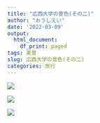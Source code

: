 ```yaml
---
title: "広西大学の景色(その二)"
author: "おうしえい"
date: '2022-03-09'
output:
  html_document:
    df_print: paged
tags: 美景
slug: 広西大学の景色(その二)
categories: 旅行
---
```


![](/Experience/2022-03-09-広西大学/広西大学の景色(その二)_files/IMG_5656 大.jpeg)

![](/Experience/2022-03-09-広西大学/広西大学の景色(その二)_files/IMG_5653 大.jpeg)

![](/Experience/2022-03-09-広西大学/広西大学の景色(その二)_files/IMG_5657 大.jpeg)